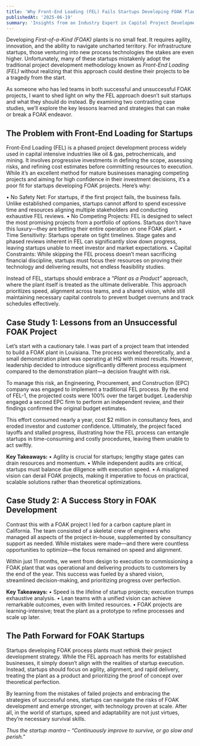 ```yaml
---
title: 'Why Front-End Loading (FEL) Fails Startups Developing FOAK Plants'
publishedAt: '2025-06-19'
summary: 'Insights from an Industry Expert in Capital Project Development'
---
```


Developing *First-of-a-Kind (FOAK)* plants is no small feat. It requires agility, innovation, and the ability to navigate uncharted territory. For infrastructure startups, those venturing into new process technologies the stakes are even higher. Unfortunately, many of these startups mistakenly adopt the traditional project development methodology known as *Front-End Loading (FEL)* without realizing that this approach could destine their projects to be a tragedy from the start.

As someone who has led teams in both successful and unsuccessful FOAK projects, I want to shed light on why the FEL approach doesn’t suit startups and what they should do instead. By examining two contrasting case studies, we’ll explore the key lessons learned and strategies that can make or break a FOAK endeavor.

## The Problem with Front-End Loading for Startups
Front-End Loading (FEL) is a phased project development process widely used in capital intensive industries like oil & gas, petrochemicals, and mining. It involves progressive investments in defining the scope, assessing risks, and refining cost estimates before committing resources to execution. While it’s an excellent method for mature businesses managing competing projects and aiming for high confidence in their investment decisions, it’s a poor fit for startups developing FOAK projects. Here’s why:

•	No Safety Net: For startups, if the first project fails, the business fails. Unlike established companies, startups cannot afford to spend excessive time and resources aligning multiple stakeholders and conducting exhaustive FEL reviews.
•	No Competing Projects: FEL is designed to select the most promising projects from a portfolio of options. Startups don’t have this luxury—they are betting their entire operation on one FOAK plant.
•	Time Sensitivity: Startups operate on tight timelines. Stage gates and phased reviews inherent in FEL can significantly slow down progress, leaving startups unable to meet investor and market expectations.
•	Capital Constraints: While skipping the FEL process doesn’t mean sacrificing financial discipline, startups must focus their resources on proving their technology and delivering results, not endless feasibility studies.

Instead of FEL, startups should embrace a *"Plant as a Product"* approach, where the plant itself is treated as the ultimate deliverable. This approach prioritizes speed, alignment across teams, and a shared vision, while still maintaining necessary capital controls to prevent budget overruns and track schedules effectively.

## Case Study 1: Lessons from an Unsuccessful FOAK Project
Let’s start with a cautionary tale. I was part of a project team that intended to build a FOAK plant in Louisiana. The process worked theoretically, and a small demonstration plant was operating at HQ with mixed results. However, leadership decided to introduce significantly different process equipment compared to the demonstration plant—a decision fraught with risk.

To manage this risk, an Engineering, Procurement, and Construction (EPC) company was engaged to implement a traditional FEL process. By the end of FEL-1, the projected costs were 100% over the target budget. Leadership engaged a second EPC firm to perform an independent review, and their findings confirmed the original budget estimates.

This effort consumed nearly a year, cost $2 million in consultancy fees, and eroded investor and customer confidence. Ultimately, the project faced layoffs and stalled progress, illustrating how the FEL process can entangle startups in time-consuming and costly procedures, leaving them unable to act swiftly.

**Key Takeaways:**
•	Agility is crucial for startups; lengthy stage gates can drain resources and momentum.
•	While independent audits are critical, startups must balance due diligence with execution speed.
•	A misaligned vision can derail FOAK projects, making it imperative to focus on practical, scalable solutions rather than theoretical optimizations.

## Case Study 2: A Success Story in FOAK Development
Contrast this with a FOAK project I led for a carbon capture plant in California. The team consisted of a skeletal crew of engineers who managed all aspects of the project in-house, supplemented by consultancy support as needed. While mistakes were made—and there were countless opportunities to optimize—the focus remained on speed and alignment.

Within just 11 months, we went from design to execution to commissioning a FOAK plant that was operational and delivering products to customers by the end of the year. This success was fueled by a shared vision, streamlined decision-making, and prioritizing progress over perfection.

**Key Takeaways:**
•	Speed is the lifeline of startup projects; execution trumps exhaustive analysis.
•	Lean teams with a unified vision can achieve remarkable outcomes, even with limited resources.
•	FOAK projects are learning-intensive; treat the plant as a prototype to refine processes and scale up later.

## The Path Forward for FOAK Startups

Startups developing FOAK process plants must rethink their project development strategy. While the FEL approach has merits for established businesses, it simply doesn’t align with the realities of startup execution. Instead, startups should focus on agility, alignment, and rapid delivery, treating the plant as a product and prioritizing the proof of concept over theoretical perfection.

By learning from the mistakes of failed projects and embracing the strategies of successful ones, startups can navigate the risks of FOAK development and emerge stronger, with technology proven at scale. After all, in the world of startups, speed and adaptability are not just virtues, they’re necessary survival skills. 

*Thus the startup mantra – “Continuously improve to survive, or go slow and perish.”*
